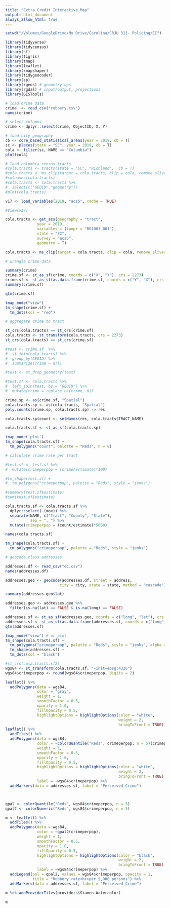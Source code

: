 ```yaml
---
title: "Extra Credit Interactive Map"
output: html_document
always_allow_html: true
---
```


```r
setwd("/Volumes/GoogleDrive/My Drive/Carolina/CRJU 311- Policing/EC")

library(tidyverse)
library(tidycensus)
library(sf)
library(tigris)
library(tmap)
library(leaflet)
library(rmapshaper)
library(tidygeocoder)
library(sp)
library(rgeos) # geometry ops
library(rgdal) # input/output, projections
library(GISTools)

# load crime data
crime  <- read_csv("robbery.csv")
names(crime)

# select columns
crime <- dplyr::select(crime, ObjectID, X, Y)

# load city geography
cb <- core_based_statistical_areas(year = 2019, cb = T)
sc <- places(state = "SC", year = 2019, cb = T)
cola <- filter(sc, NAME == "Columbia")
plot(cola)

# load columbia census tracts
#cola.tracts <- tracts(state = "SC", "Richland",  cb = T)
#cola.tracts <- ms_clip(target = cola.tracts, clip = cola, remove_slivers = TRUE)
#colnames(cola.tracts)
#cola.tracts <- cola.tracts %>%
#  select(c("GEOID","geometry"))
#plot(cola.tracts)

v17 <- load_variables(2019, "acs5", cache = TRUE)

#View(v17)

cola.tracts <- get_acs(geography = "tract", 
              year = 2019,
              variables = (tpopr = "B01003_001"),
              state = "SC",
              survey = "acs5",
              geometry = T)

cola.tracts <- ms_clip(target = cola.tracts, clip = cola, remove_slivers = TRUE)

# wrangle crime data

summary(crime)
crime.sf <- st_as_sf(crime, coords = c("X", "Y"), crs = 2273)
crime.sf <- st_as_sf(as.data.frame(crime.sf, coords = c("Y", "X"), crs = 2273))
summary(crime.sf)

qtm(crime.sf)

tmap_mode("view")
tm_shape(crime.sf) +
  tm_dots(col = "red")

# aggregate crime to tract

st_crs(cola.tracts) == st_crs(crime.sf)
cola.tracts <- st_transform(cola.tracts, crs = 2273)
st_crs(cola.tracts) == st_crs(crime.sf)

#test <- crime.sf  %>% 
#  st_join(cola.tracts) %>%
#  group_by(GEOID) %>% 
#  summarize(crime = n())

#test <- st_drop_geometry(test)

#test.sf <- cola.tracts %>%
#  left_join(test, by = "GEOID") %>%
#  mutate(crime = replace_na(crime, 0))

crime.sp <- as(crime.sf, "Spatial")
cola.tracts.sp <- as(cola.tracts, "Spatial")
poly.counts(crime.sp, cola.tracts.sp) -> res

cola.tracts.sp$count <- setNames(res, cola.tracts$TRACT_NAME)

cola.tracts.sf <- st_as_sf(cola.tracts.sp)

tmap_mode('plot')
tm_shape(cola.tracts.sf) +
  tm_polygons("count", palette = "Reds", n = 8)

# calculate crime rate per tract

#test.sf <- test.sf %>%
#  mutate(crimeperpop = (crime/estimate)*100)

#tm_shape(test.sf) +
#  tm_polygons("crimeperpop", palette = "Reds", style = "jenks")

#summary(test.sf$estimate)
#sum(test.sf$estimate)

cola.tracts.sf <- cola.tracts.sf %>%
  dplyr::select(-(moe)) %>%
  separate(NAME, c("Tract", "County", "State"),
           sep = ", ") %>%
  mutate(crimeperpop = (count/estimate)*5000)

names(cola.tracts.sf)

tm_shape(cola.tracts.sf) +
  tm_polygons("crimeperpop", palette = "Reds", style = "jenks")

# geocode class addresses

addresses.df <- read_csv("ec.csv")
names(addresses.df)

addresses.geo <- geocode(addresses.df, street = address, 
                        city = city, state = state, method = "cascade")

summary(addresses.geo$lat)

addresses.geo <- addresses.geo %>%
  filter(is.na(lat) == FALSE & is.na(long) == FALSE)

addresses.sf <- st_as_sf(addresses.geo, coords = c("long", "lat"), crs = 4326)
addresses.sf <- st_as_sf(as.data.frame(addresses.sf, coords = c("long", "lat"), crs = 2273))
qtm(addresses.sf)

tmap_mode("view") # or plot
tm_shape(cola.tracts.sf) +
  tm_polygons("crimeperpop", palette = "Reds", style = "jenks", alpha = 0.5) +
  tm_shape(addresses.sf) +
  tm_dots(col = "black") 

#st_crs(cola.tracts.sf2)
wgs84 <- st_transform(cola.tracts.sf, "+init=epsg:4326")
wgs84$crimeperpop <- round(wgs84$crimeperpop, digits = 2)

leaflet() %>%
  addPolygons(data = wgs84, 
              color = "gray", 
              weight = 1,
              smoothFactor = 0.5,
              opacity = 1.0,
              fillOpacity = 0.5,
              highlightOptions = highlightOptions(color = "white",
                                                  weight = 2,
                                                  bringToFront = TRUE))
leaflet() %>%
  addTiles() %>%
  addPolygons(data = wgs84, 
              color = ~colorQuantile("Reds", crimeperpop, n = 5)(crimeperpop), 
              weight = 1,
              smoothFactor = 0.5,
              opacity = 1.0,
              fillOpacity = 0.5,
              highlightOptions = highlightOptions(color = "white",
                                                  weight = 2,
                                                  bringToFront = TRUE),
              label = ~wgs84$crimeperpop) %>%
  addMarkers(data = addresses.sf, label = "Perceived Crime")



qpal <- colorQuantile("Reds", wgs84$crimeperpop, n = 5)
qpal2 <- colorNumeric("Reds", wgs84$crimeperpop, n = 5)

m <- leaflet() %>%
  addTiles() %>%
  addPolygons(data = wgs84, 
              color = ~qpal2(crimeperpop), 
              weight = 1,
              smoothFactor = 0.5,
              opacity = 1.0,
              fillOpacity = 0.5,
              highlightOptions = highlightOptions(color = "black",
                                                  weight = 2,
                                                  bringToFront = TRUE),
              label = ~wgs84$crimeperpop) %>%
  addLegend(pal = qpal2, values = wgs84$crimeperpop, opacity = 1,
            title = "Robbery rate<br>per 5,000 persons") %>%
  addMarkers(data = addresses.sf, label = "Perceived Crime") 

m %>% addProviderTiles(providers$Stamen.Watercolor)
```

```r
m
```